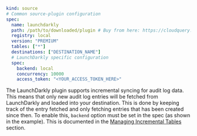 ```yaml copy
kind: source
# Common source-plugin configuration
spec:
  name: launchdarkly
  path: /path/to/downloaded/plugin # Buy from here: https://cloudquery.io/integrations/launchdakrly
  registry: local
  version: "PREMIUM"
  tables: ["*"]
  destinations: ["DESTINATION_NAME"]
  # LaunchDarkly specific configuration
  spec:
    backend: local
    concurrency: 10000
    access_token: "<YOUR_ACCESS_TOKEN_HERE>"
```

The LaunchDarkly plugin supports incremental syncing for audit log data. This means that only new audit log entries will be fetched from LaunchDarkly and loaded into your destination. This is done by keeping track of the entry fetched and only fetching entries that has been created since then.
To enable this, `backend` option must be set in the spec (as shown in the example). This is documented in the [Managing Incremental Tables](/docs/advanced-topics/managing-incremental-tables) section.

